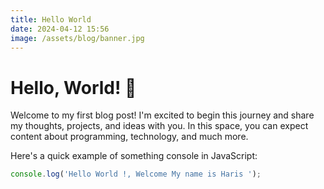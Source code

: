 ```yaml
---
title: Hello World
date: 2024-04-12 15:56
image: /assets/blog/banner.jpg
---
```


# Hello, World! 🎉

Welcome to my first blog post! I'm excited to begin this journey and share my thoughts, projects, and ideas with you. In this space, you can expect content about programming, technology, and much more.

Here's a quick example of something console in JavaScript:

```javascript
console.log('Hello World !, Welcome My name is Haris ');
